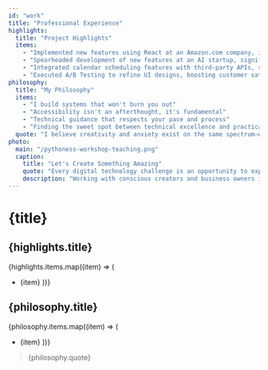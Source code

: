 ```yaml
---
id: "work"
title: "Professional Experience"
highlights:
  title: "Project Highlights"
  items:
    - "Implemented new features using React at an Amazon.com company, improving site engagement and workflow efficiency"
    - "Spearheaded development of new features at an AI startup, significantly enhancing site engagement"
    - "Integrated calendar scheduling features with third-party APIs, showcasing advanced API configuration skills"
    - "Executed A/B Testing to refine UI designs, boosting customer satisfaction"
philosophy:
  title: "My Philosophy"
  items:
    - "I build systems that won't burn you out"
    - "Accessibility isn't an afterthought, it's fundamental"
    - "Technical guidance that respects your pace and process"
    - "Finding the sweet spot between technical excellence and practical implementation"
  quote: "I believe creativity and anxiety exist on the same spectrum—when we reduce one, we amplify the other. My work intentionally eliminates ambiguity, provides consistent structure, removes distractions, and offers responsive feedback throughout the process."
photo:
  main: "/pythoness-workshop-teaching.png"
  caption:
    title: "Let's Create Something Amazing"
    quote: "Every digital technology challenge is an opportunity to express your unique vision and values in the world."
    description: "Working with conscious creators and business owners is my passion. I love helping translate your vision into digital reality while ensuring you understand the technology enough to make it work for you, not the other way around."
---
```


# {title}

## {highlights.title}

{highlights.items.map((item) => (
  - {item}
))}

## {philosophy.title}

{philosophy.items.map((item) => (
  - {item}
))}

> {philosophy.quote} 